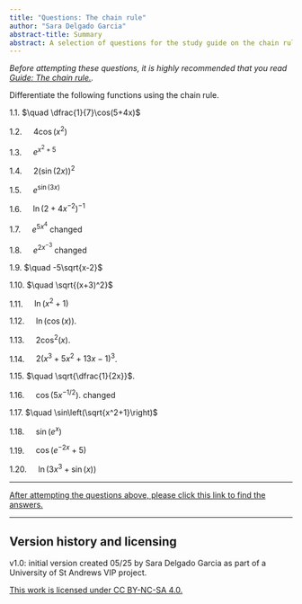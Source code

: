 ```yaml
---
title: "Questions: The chain rule"
author: "Sara Delgado Garcia"
abstract-title: Summary
abstract: A selection of questions for the study guide on the chain rule. 
---
```


*Before attempting these questions, it is highly recommended that you read [Guide: The chain rule.](../studyguides/chainrule.qmd).*

Differentiate the following functions using the chain rule. 

1.1. $\quad \dfrac{1}{7}\cos(5+4x)$

1.2. $\quad 4\cos(x^2)$

1.3. $\quad e^{x^2 + 5}$

1.4. $\quad 2(\sin(2x))^2$

1.5. $\quad e^{\sin(3x)}$

1.6. $\quad \ln({{2+ 4x^{-2}})^{-1}}$

1.7. $\quad e^{5x^4}$ changed

1.8. $\quad e^{2x^{-3}}$ changed

1.9. $\quad -5\sqrt{x-2}$

1.10.  $\quad \sqrt{(x+3)^2}$

1.11. $\quad \ln (x^2 +1)$

1.12. $\quad \ln(\cos(x))$.

1.13. $\quad 2\cos^2(x)$.

1.14. $\quad 2(x^3 + 5x^2 + 13x -1)^3$.

1.15. $\quad \sqrt{\dfrac{1}{2x}}$.

1.16. $\quad \cos(5x^{-1/2})$. changed

1.17. $\quad \sin\left(\sqrt{x^2+1}\right)$

1.18. $\quad \sin(e^x)$

1.19. $\quad \cos(e^{-2x} + 5)$

1.20. $\quad \ln(3x^3 + \sin(x))$

---

[After attempting the questions above, please click this link to find the answers.](../answers/as-chainrule.qmd)

---

## Version history and licensing {-}

v1.0: initial version created 05/25 by Sara Delgado Garcia as part of a University of St Andrews VIP project.

[This work is licensed under CC BY-NC-SA 4.0.](https://creativecommons.org/licenses/by-nc-sa/4.0/?ref=chooser-v1)
